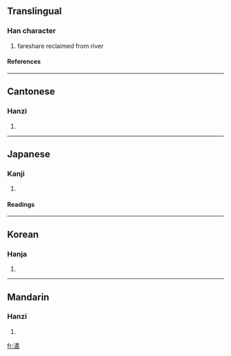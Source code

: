 ==Translingual==
===Han character===
{{Han char|rn=85|rad=水|as=12|sn=15|four=3712<sub>7</sub>|canj=水弓竹月 (ENHB)}}
# fareshare reclaimed from river
====References====
{{Han ref|kx=0648.300|dkj=18221|dj=1058.160|hdz=31751.010|uh=6F4F|ud=28495|bh=E644|bd=58948}}

----
==Cantonese==
===Hanzi===
{{yue-hanzi|jyut=|y=gyut3}}
# {{defn|Cantonese}}

----
==Japanese==
===Kanji===
{{ja-kanji|grade=|rs=水12}}
# {{defn|Japanese}} 
====Readings====
{{ja-readings|on=[[けつ]] (ketsu), [[けち]] (kechi), [[しゅつ]] (shutsu), [[じゅち]] (juchi)|kun=}}

----
==Korean==
===Hanja===
{{ko-hanja|hangeul=율|eumhun=|rv=yul|mr=yul|y=yul}}
# {{defn|Korean}}

----
==Mandarin==
===Hanzi===
{{cmn-hanzi|pin=[[jué]] ([[jue2]]), [[yù]] ([[yu4]])|wg=chüeh<sup>2</sup>, yü<sup>4</sup>}}
# {{defn|Mandarin}}

[[fr:潏]]